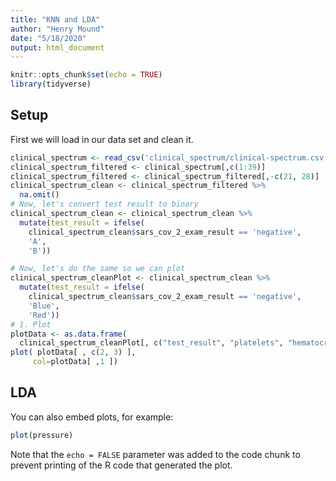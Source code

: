 ```yaml
---
title: "KNN and LDA"
author: "Henry Mound"
date: "5/18/2020"
output: html_document
---
```


```r
knitr::opts_chunk$set(echo = TRUE)
library(tidyverse)

```

## Setup
First we will load in our data set and clean it. 
```r
clinical_spectrum <- read_csv('clinical_spectrum/clinical-spectrum.csv')
clinical_spectrum_filtered <- clinical_spectrum[,c(1:39)]
clinical_spectrum_filtered <- clinical_spectrum_filtered[,-c(21, 28)]
clinical_spectrum_clean <- clinical_spectrum_filtered %>%
  na.omit()
# Now, let's convert test result to binary
clinical_spectrum_clean <- clinical_spectrum_clean %>%
  mutate(test_result = ifelse(
    clinical_spectrum_clean$sars_cov_2_exam_result == 'negative',
    'A',
    'B'))

# Now, let's do the same so we can plot
clinical_spectrum_cleanPlot <- clinical_spectrum_clean %>%
  mutate(test_result = ifelse(
    clinical_spectrum_clean$sars_cov_2_exam_result == 'negative',
    'Blue',
    'Red'))
# 1. Plot
plotData <- as.data.frame(
  clinical_spectrum_cleanPlot[, c("test_result", "platelets", "hematocrit")])
plot( plotData[ , c(2, 3) ],
     col=plotData[ ,1 ])
```

## LDA

You can also embed plots, for example:

```r
plot(pressure)
```

Note that the `echo = FALSE` parameter was added to the code chunk to prevent printing of the R code that generated the plot.
